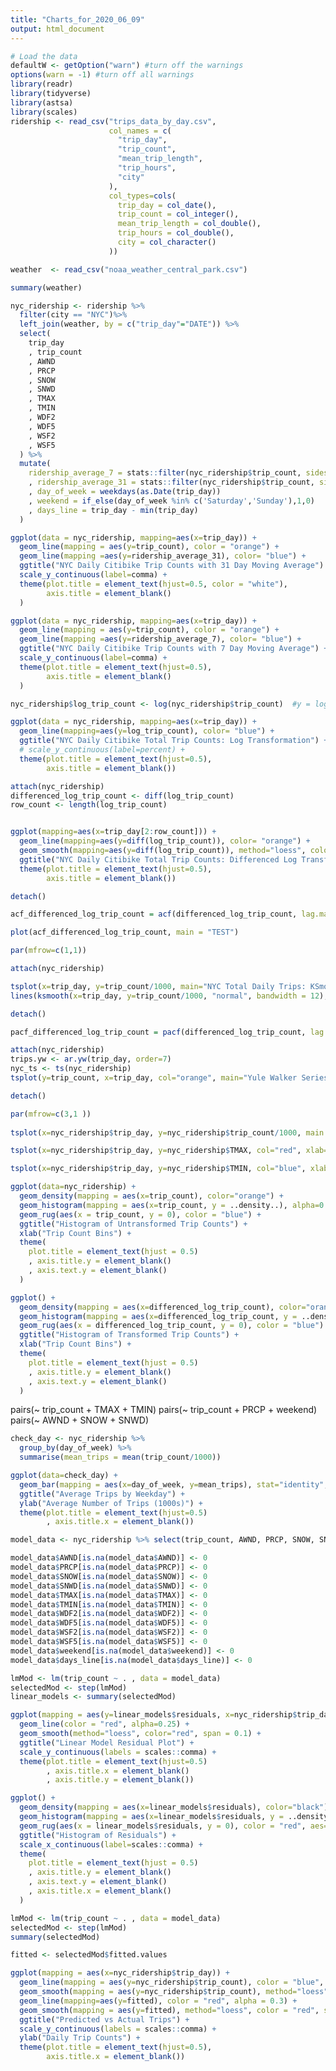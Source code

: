 ```yaml
---
title: "Charts_for_2020_06_09"
output: html_document
---
```


```r
# Load the data
defaultW <- getOption("warn") #turn off the warnings
options(warn = -1) #turn off all warnings
library(readr)
library(tidyverse)
library(astsa)
library(scales)
ridership <- read_csv("trips_data_by_day.csv", 
                      col_names = c(
                        "trip_day",
                        "trip_count",
                        "mean_trip_length",
                        "trip_hours",
                        "city"
                      ),
                      col_types=cols(
                        trip_day = col_date(),
                        trip_count = col_integer(),
                        mean_trip_length = col_double(),
                        trip_hours = col_double(),
                        city = col_character()
                      ))

weather  <- read_csv("noaa_weather_central_park.csv")

summary(weather)
```

```r
nyc_ridership <- ridership %>% 
  filter(city == "NYC")%>%
  left_join(weather, by = c("trip_day"="DATE")) %>%
  select(
    trip_day
    , trip_count
    , AWND
    , PRCP
    , SNOW
    , SNWD
    , TMAX
    , TMIN
    , WDF2
    , WDF5
    , WSF2
    , WSF5
  ) %>%
  mutate(
    ridership_average_7 = stats::filter(nyc_ridership$trip_count, sides=2, filter=rep(1/7,7))
    , ridership_average_31 = stats::filter(nyc_ridership$trip_count, sides=2, filter=rep(1/31,31))
    , day_of_week = weekdays(as.Date(trip_day))
    , weekend = if_else(day_of_week %in% c('Saturday','Sunday'),1,0)
    , days_line = trip_day - min(trip_day)
  )
```

```r
ggplot(data = nyc_ridership, mapping=aes(x=trip_day)) +
  geom_line(mapping = aes(y=trip_count), color = "orange") +
  geom_line(mapping =aes(y=ridership_average_31), color= "blue") +
  ggtitle("NYC Daily Citibike Trip Counts with 31 Day Moving Average") +
  scale_y_continuous(label=comma) +
  theme(plot.title = element_text(hjust=0.5, color = "white"),
        axis.title = element_blank()
  )
```
```r
ggplot(data = nyc_ridership, mapping=aes(x=trip_day)) +
  geom_line(mapping = aes(y=trip_count), color = "orange") +
  geom_line(mapping =aes(y=ridership_average_7), color= "blue") +
  ggtitle("NYC Daily Citibike Trip Counts with 7 Day Moving Average") +
  scale_y_continuous(label=comma) +
  theme(plot.title = element_text(hjust=0.5),
        axis.title = element_blank()
  )
```


```r
nyc_ridership$log_trip_count <- log(nyc_ridership$trip_count)  #y = log transformation

ggplot(data = nyc_ridership, mapping=aes(x=trip_day)) +
  geom_line(mapping=aes(y=log_trip_count), color= "blue") +
  ggtitle("NYC Daily Citibike Total Trip Counts: Log Transformation") +
  # scale_y_continuous(label=percent) +
  theme(plot.title = element_text(hjust=0.5),
        axis.title = element_blank())
```

```r
attach(nyc_ridership)
differenced_log_trip_count <- diff(log_trip_count)
row_count <- length(log_trip_count)


ggplot(mapping=aes(x=trip_day[2:row_count])) +
  geom_line(mapping=aes(y=diff(log_trip_count)), color= "orange") +
  geom_smooth(mapping=aes(y=diff(log_trip_count)), method="loess", color="blue") +
  ggtitle("NYC Daily Citibike Total Trip Counts: Differenced Log Transformation") +
  theme(plot.title = element_text(hjust=0.5),
        axis.title = element_blank())

detach()
```


```r
acf_differenced_log_trip_count = acf(differenced_log_trip_count, lag.max = 36, plot = FALSE)

plot(acf_differenced_log_trip_count, main = "TEST")

par(mfrow=c(1,1))
```
```r
attach(nyc_ridership)

tsplot(x=trip_day, y=trip_count/1000, main="NYC Total Daily Trips: KSmooth Transformation", col="orange", lwd=2, ylab = "Number of Trips/1000")
lines(ksmooth(x=trip_day, y=trip_count/1000, "normal", bandwidth = 12), col="blue", lwd=2)

detach()
```

```r
pacf_differenced_log_trip_count = pacf(differenced_log_trip_count, lag.max = 36)
```


```r
attach(nyc_ridership)
trips.yw <- ar.yw(trip_day, order=7)
nyc_ts <- ts(nyc_ridership)
tsplot(y=trip_count, x=trip_day, col="orange", main="Yule Walker Series")

detach()
```

```r
par(mfrow=c(3,1 ))
    
tsplot(x=nyc_ridership$trip_day, y=nyc_ridership$trip_count/1000, main = "NYC Daily Ridership", xlab="", ylab = "Daily Ridership (1000s)")

tsplot(x=nyc_ridership$trip_day, y=nyc_ridership$TMAX, col="red", xlab="", ylab = "Degrees F", main = "Maximum Central Park Daily Temperature")

tsplot(x=nyc_ridership$trip_day, y=nyc_ridership$TMIN, col="blue", xlab="", ylab = "Degrees F", main = "Minimum Central Park Daily Temperature")
```

```r
ggplot(data=nyc_ridership) +
  geom_density(mapping = aes(x=trip_count), color="orange") +
  geom_histogram(mapping = aes(x=trip_count, y = ..density..), alpha=0.25, color = "blue", fill = "blue") +
  geom_rug(aes(x = trip_count, y = 0), color = "blue") +
  ggtitle("Histogram of Untransformed Trip Counts") +
  xlab("Trip Count Bins") +
  theme(
    plot.title = element_text(hjust = 0.5)
    , axis.title.y = element_blank()
    , axis.text.y = element_blank()
  )
```

```r
ggplot() +
  geom_density(mapping = aes(x=differenced_log_trip_count), color="orange") +
  geom_histogram(mapping = aes(x=differenced_log_trip_count, y = ..density..), alpha=0.25, color = "blue", fill = "blue") +
  geom_rug(aes(x = differenced_log_trip_count, y = 0), color = "blue") +
  ggtitle("Histogram of Transformed Trip Counts") +
  xlab("Trip Count Bins") +
  theme(
    plot.title = element_text(hjust = 0.5)
    , axis.title.y = element_blank()
    , axis.text.y = element_blank()
  )
```



pairs(~ trip_count + TMAX + TMIN)
pairs(~ trip_count + PRCP + weekend)
pairs(~ AWND + SNOW + SNWD)

```r
check_day <- nyc_ridership %>%
  group_by(day_of_week) %>%
  summarise(mean_trips = mean(trip_count/1000))

ggplot(data=check_day) +
  geom_bar(mapping = aes(x=day_of_week, y=mean_trips), stat="identity", color = "blue", fill="blue", alpha=0.5) +
  ggtitle("Average Trips by Weekday") +
  ylab("Average Number of Trips (1000s)") +
  theme(plot.title = element_text(hjust=0.5)
        , axis.title.x = element_blank())
```



```r
model_data <- nyc_ridership %>% select(trip_count, AWND, PRCP, SNOW, SNWD, TMAX, TMIN, WDF2, WDF5, WSF2, WSF5, weekend, days_line)

model_data$AWND[is.na(model_data$AWND)] <- 0
model_data$PRCP[is.na(model_data$PRCP)] <- 0
model_data$SNOW[is.na(model_data$SNOW)] <- 0
model_data$SNWD[is.na(model_data$SNWD)] <- 0
model_data$TMAX[is.na(model_data$TMAX)] <- 0
model_data$TMIN[is.na(model_data$TMIN)] <- 0
model_data$WDF2[is.na(model_data$WDF2)] <- 0
model_data$WDF5[is.na(model_data$WDF5)] <- 0
model_data$WSF2[is.na(model_data$WSF2)] <- 0
model_data$WSF5[is.na(model_data$WSF5)] <- 0
model_data$weekend[is.na(model_data$weekend)] <- 0
model_data$days_line[is.na(model_data$days_line)] <- 0
```

```r
lmMod <- lm(trip_count ~ . , data = model_data)
selectedMod <- step(lmMod)
linear_models <- summary(selectedMod)
```

```r
ggplot(mapping = aes(y=linear_models$residuals, x=nyc_ridership$trip_day)) +
  geom_line(color = "red", alpha=0.25) +
  geom_smooth(method="loess", color="red", span = 0.1) +
  ggtitle("Linear Model Residual Plot") +
  scale_y_continuous(labels = scales::comma) +
  theme(plot.title = element_text(hjust=0.5)
        , axis.title.x = element_blank()
        , axis.title.y = element_blank())
```

```r
ggplot() +
  geom_density(mapping = aes(x=linear_models$residuals), color="black") +
  geom_histogram(mapping = aes(x=linear_models$residuals, y = ..density..), alpha=0.25, color = "red", fill = "red") +
  geom_rug(aes(x = linear_models$residuals, y = 0), color = "red", aes=0.1) +
  ggtitle("Histogram of Residuals") +
  scale_x_continuous(label=scales::comma) +
  theme(
    plot.title = element_text(hjust = 0.5)
    , axis.title.y = element_blank()
    , axis.text.y = element_blank()
    , axis.title.x = element_blank()
  )
```

```r
lmMod <- lm(trip_count ~ . , data = model_data)
selectedMod <- step(lmMod)
summary(selectedMod)
```

```r
fitted <- selectedMod$fitted.values
```

```r
ggplot(mapping = aes(x=nyc_ridership$trip_day)) +
  geom_line(mapping = aes(y=nyc_ridership$trip_count), color = "blue", alpha=0.3) +
  geom_smooth(mapping = aes(y=nyc_ridership$trip_count), method="loess", color = "blue", span = 0.1) +
  geom_line(mapping=aes(y=fitted), color = "red", alpha = 0.3) +
  geom_smooth(mapping = aes(y=fitted), method="loess", color = "red", span = 0.1) +
  ggtitle("Predicted vs Actual Trips") +
  scale_y_continuous(labels = scales::comma) +
  ylab("Daily Trip Counts") +
  theme(plot.title = element_text(hjust=0.5),
        axis.title.x = element_blank())
```






